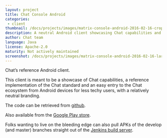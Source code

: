 ```yaml
---
layout: project
title: Chat Console Android
categories: 
 - client
thumbnail: /docs/projects/images/matrix-console-android-2016-02-16-cropped.png
description: A neutral Android client showcasing Chat capabilities and implementation.
author: Chat team
language: Java
license: Apache-2.0
maturity: Not actively maintained
screenshot: /docs/projects/images/matrix-console-android-2016-02-16-large.png
---
```


Chat’s reference Android client.

This client is meant to be a showcase of Chat capabilities, a reference implementation of the Chat standard and an easy entry to the Chat ecosystem from Android devices for less techy users,  with a relatively neutral branding.

The code can be retrieved from [github](https://github.com/matrix-org/matrix-android-console).

Also available from the [Google Play store](https://play.google.com/store/apps/details?id=org.matrix.androidsdk.alpha).

Folks wanting to live on the bleeding edge can also pull APKs of the develop (and master) branches straight out of the [Jenkins build server](https://matrix.org/jenkins/job/AndroidConsoleDevelop/).
